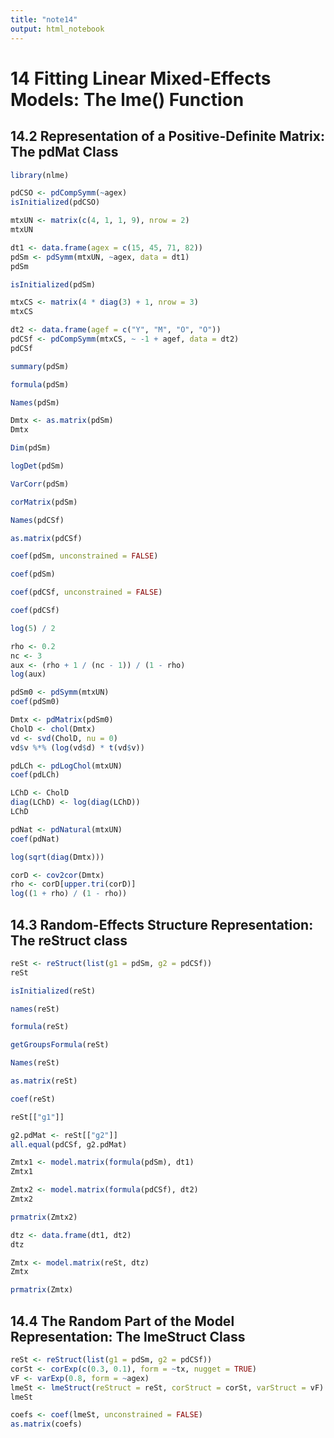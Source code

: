 ```yaml
---
title: "note14"
output: html_notebook
---
```


# 14 Fitting Linear Mixed-Effects Models: The lme() Function

## 14.2 Representation of a Positive-Definite Matrix: The pdMat Class

```r
library(nlme)
```

```r
pdCSO <- pdCompSymm(~agex)
isInitialized(pdCSO)
```

```r
mtxUN <- matrix(c(4, 1, 1, 9), nrow = 2)
mtxUN
```

```r
dt1 <- data.frame(agex = c(15, 45, 71, 82))
pdSm <- pdSymm(mtxUN, ~agex, data = dt1)
pdSm
```

```r
isInitialized(pdSm)
```

```r
mtxCS <- matrix(4 * diag(3) + 1, nrow = 3)
mtxCS
```

```r
dt2 <- data.frame(agef = c("Y", "M", "O", "O"))
pdCSf <- pdCompSymm(mtxCS, ~ -1 + agef, data = dt2)
pdCSf
```

```r
summary(pdSm)
```

```r
formula(pdSm)
```

```r
Names(pdSm)
```

```r
Dmtx <- as.matrix(pdSm)
Dmtx
```

```r
Dim(pdSm)
```

```r
logDet(pdSm)
```

```r
VarCorr(pdSm)
```

```r
corMatrix(pdSm)
```

```r
Names(pdCSf)
```

```r
as.matrix(pdCSf)
```

```r
coef(pdSm, unconstrained = FALSE)
```

```r
coef(pdSm)
```

```r
coef(pdCSf, unconstrained = FALSE)
```

```r
coef(pdCSf)
```

```r
log(5) / 2
```

```r
rho <- 0.2
nc <- 3
aux <- (rho + 1 / (nc - 1)) / (1 - rho)
log(aux)
```

```r
pdSm0 <- pdSymm(mtxUN)
coef(pdSm0)
```

```r
Dmtx <- pdMatrix(pdSm0)
CholD <- chol(Dmtx)
vd <- svd(CholD, nu = 0)
vd$v %*% (log(vd$d) * t(vd$v))
```

```r
pdLCh <- pdLogChol(mtxUN)
coef(pdLCh)
```

```r
LChD <- CholD
diag(LChD) <- log(diag(LChD))
LChD
```

```r
pdNat <- pdNatural(mtxUN)
coef(pdNat)
```

```r
log(sqrt(diag(Dmtx)))
```

```r
corD <- cov2cor(Dmtx)
rho <- corD[upper.tri(corD)]
log((1 + rho) / (1 - rho))
```

## 14.3 Random-Effects Structure Representation: The reStruct class

```r
reSt <- reStruct(list(g1 = pdSm, g2 = pdCSf))
reSt
```

```r
isInitialized(reSt)
```

```r
names(reSt)
```

```r
formula(reSt)
```

```r
getGroupsFormula(reSt)
```

```r
Names(reSt)
```

```r
as.matrix(reSt)
```

```r
coef(reSt)
```

```r
reSt[["g1"]]
```

```r
g2.pdMat <- reSt[["g2"]]
all.equal(pdCSf, g2.pdMat)
```

```r
Zmtx1 <- model.matrix(formula(pdSm), dt1)
Zmtx1
```

```r
Zmtx2 <- model.matrix(formula(pdCSf), dt2)
Zmtx2
```

```r
prmatrix(Zmtx2)
```

```r
dtz <- data.frame(dt1, dt2)
dtz
```

```r
Zmtx <- model.matrix(reSt, dtz)
Zmtx
```

```r
prmatrix(Zmtx)
```

## 14.4 The Random Part of the Model Representation: The lmeStruct Class

```r
reSt <- reStruct(list(g1 = pdSm, g2 = pdCSf))
corSt <- corExp(c(0.3, 0.1), form = ~tx, nugget = TRUE)
vF <- varExp(0.8, form = ~agex)
lmeSt <- lmeStruct(reStruct = reSt, corStruct = corSt, varStruct = vF)
lmeSt
```

```r
coefs <- coef(lmeSt, unconstrained = FALSE)
as.matrix(coefs)
```
